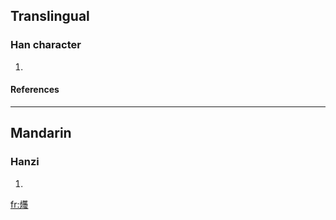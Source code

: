 ==Translingual==
===Han character===
{{Han char|rn=86|rad=火|as=19|sn=23|four=|canj=火廿田戈 (FTWI), X火廿田戈 (XFTWI)}}
# {{defn|Han|sort=火19}}
====References====
{{Han ref|kx=0688.030|dkj=19621|hdz=32249.150|uh=7221|ud=29217}}

----
==Mandarin==
===Hanzi===
{{cmn-hanzi|pin=[[chè]] (che4)|wg=ch'e<sup>4</sup>}}
# {{defn|Mandarin}}

[[fr:爡]]